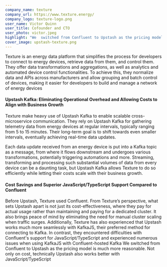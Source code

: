 ```yaml
---
company_name: texture
company_url: https://www.texture.energy/
company_logo: texture-logo.png
user_name: Victor Quinn
user_title: Cofounder and CTO
user_photo: victor.jpeg
highlight: "We  switched from Confluent to Upstash as the pricing model is much more reasonable. Not only on cost, technically Upstash also works better with JavaScript/TypeScript"
cover_image: upstash-texture.png
---
```



Texture is an energy data platform that simplifies the process for developers to connect to energy devices, retrieve data from them, and control them. They offer data transformations and aggregations, as well as analytics and automated device control functionalities. To achieve this, they normalize data and APIs across manufacturers and allow grouping and batch control of devices, making it easier for developers to build and manage a network of energy devices
#### Upstash Kafka: Eliminating Operational Overhead and Allowing Costs to Align with Business Growth

Texture make heavy use of Upstash Kafka to enable scalable cross-microservice communication. They rely on Upstash Kafka for gathering telemetry data from energy devices at regular intervals, typically ranging from 5 to 15 minutes. Their long-term goal is to shift towards even smaller intervals, eventually achieving real-time data updates.

Each data update received from an energy device is put into a Kafka topic as a message, from where it flows downstream and undergoes various transformations, potentially triggering automations and more. Streaming, transforming and processing such substantial volumes of data from every device can be a daunting task, but Upstash Kafka allows Texture to do so efficiently while letting their costs scale with their business growth.
#### Cost Savings and Superior JavaScript/TypeScript Support Compared to Confluent

Before Upstash, Texture used Confluent. From Texture’s perspective, what sets Upstash apart is not just its cost-effectiveness, where they pay for actual usage rather than maintaining and paying for a dedicated cluster. It also brings peace of mind by eliminating the need for manual cluster scaling when traffic surges. Additionally, Texture has also experienced that Upstash works much more seamlessly with KafkaJS, their preferred method for connecting to Kafka. In contrast, they encountered difficulties with Confluent's support for JavaScript/TypeScript and experienced numerous issues when using KafkaJS with Confluent-hosted Kafka
<Highlight name="Victor Quinn" title="Cofounder and CTO" photo="victor.jpeg">
We switched from Confluent to Upstash as the pricing model is much more reasonable. Not only on cost, technically Upstash also works better with JavaScript/TypeScript
</Highlight>